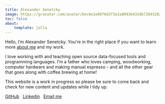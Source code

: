 ```yaml
---
title: Alexander Senetcky
image: https://gravatar.com/avatar/bec8e1e8076d3f3e1a80936433db726032023a8b60bad11bd3709731c422f0d4.jpg?s=512
toc: false
about:
    template: jolla
---
```



::: {#bio}
Hello, I'm Alexander Senetcky. 
You're in the right place if you want to learn more 
[about me](about.qmd) and my work.

I love working with and teaching open source data-focused tools 
and programming languages. I'm a father who loves camping, 
woodworking, computer hardware and making manual espresso - and all the 
other gear that goes along with coffee brewing at home! 


This website is a work in progress so please be sure to come back 
and check for new content and updates while I tidy up.

::: {#socials}
[GitHub](https://github.com/asenetcky) &nbsp; [Linkedin](https://www.linkedin.com/in/alexander-senetcky-0b209822) &nbsp; [Email me](mailto:me@asenetcky.dev)
:::

:::